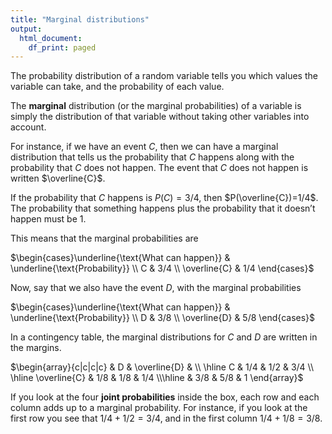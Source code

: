 ```yaml
---
title: "Marginal distributions"
output:
  html_document:
    df_print: paged
---
```


The probability distribution of a random variable tells you which values the variable can take, and the probability of each value.

The **marginal** distribution (or the marginal probabilities) of a variable is simply the distribution of that variable without taking other variables into account.

For instance, if we have an event $C$, then we can have a marginal distribution that tells us the probability that $C$ happens along with the probability that $C$ does not happen. The event that $C$ does not happen is written $\overline{C}$.

If the probability that $C$ happens is $P(C)=3/4$, then $P(\overline{C})=1/4$. The probability that something happens plus the probability that it doesn't happen must be 1.

This means that the marginal probabilities are

$\begin{cases}\underline{\text{What can happen}} & \underline{\text{Probability}} \\ C & 3/4 \\ \overline{C} & 1/4 \end{cases}$

Now, say that we also have the event $D$, with the marginal probabilities

$\begin{cases}\underline{\text{What can happen}} & \underline{\text{Probability}} \\ D & 3/8 \\ \overline{D} & 5/8 \end{cases}$

In a contingency table, the marginal distributions for $C$ and $D$ are written in the margins.

$\begin{array}{c|c|c|c} & D & \overline{D} & \\ \hline C & 1/4 & 1/2 & 3/4 \\ \hline \overline{C} & 1/8 & 1/8 & 1/4 \\\hline & 3/8 & 5/8 & 1 \end{array}$

If you look at the four **joint probabilities** inside the box, each row and each column adds up to a marginal probability. For instance, if you look at the first row you see that $1/4+1/2 = 3/4$, and in the first column $1/4+1/8 = 3/8$.